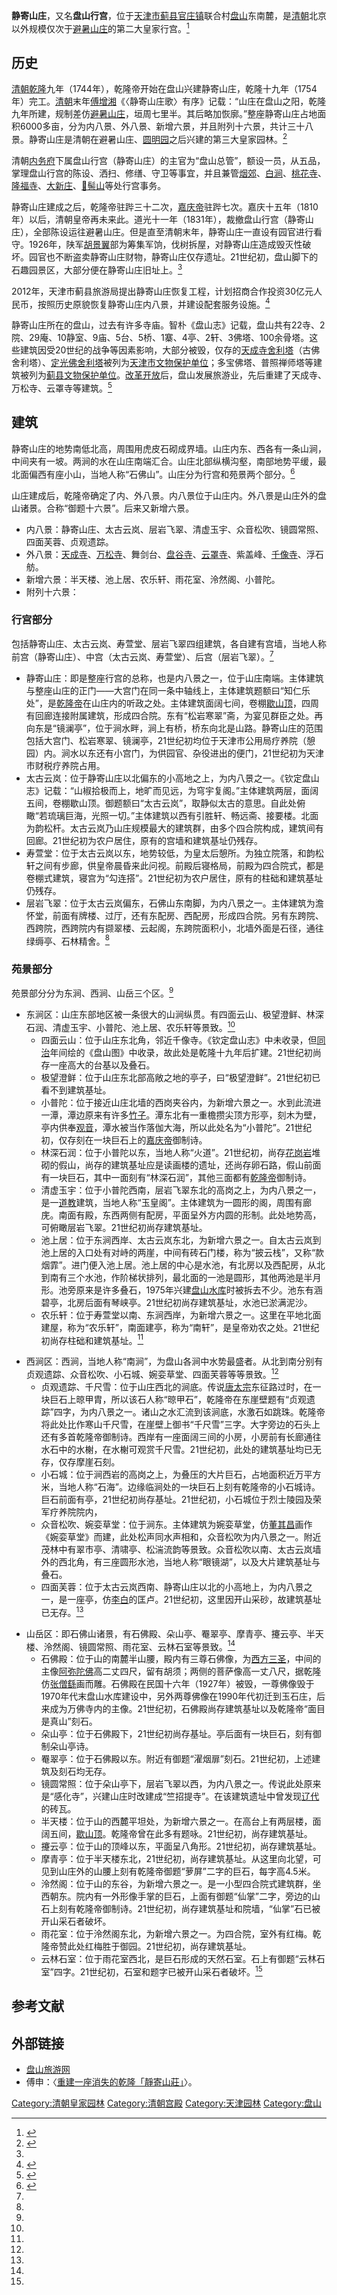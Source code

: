 {{文物保护单位
| 级别 = 省级
| 省区市 = 天津市
| 名称 = 静寄山庄遗址
| 图片 = 
| 编号 = 4-5
| 分类 = 古遗址
| 时代 = [[清|清]]
| 所在 = [[蓟县|蓟县]][[官庄镇_(蓟县)|官庄镇]]联合村
| 登录 = 2013年1月5日
}}
'''静寄山庄'''，又名'''盘山行宫'''，位于[[天津市|天津市]][[蓟县|蓟县]][[官庄镇_(蓟县)|官庄镇]]联合村[[盘山_(天津)|盘山]]东南麓，是[[清朝|清朝]]北京以外规模仅次于[[避暑山庄|避暑山庄]]的第二大皇家行宫。<ref>{{Cite web |url=http://www.tj.xinhuanet.com/xhvision/2014-11/27/c_1113427663.htm |title=天津蓟县静寄山庄初冬风景如画，新华视觉，2014-11-27 |access-date=2015-01-01 |archive-date=2016-03-04 |archive-url=https://web.archive.org/web/20160304120706/http://www.tj.xinhuanet.com/xhvision/2014-11/27/c_1113427663.htm |dead-url=no }}</ref>

==历史==
[[清朝|清朝]][[乾隆|乾隆]]九年（1744年），乾隆帝开始在盘山兴建静寄山庄，乾隆十九年（1754年）完工。[[清朝|清朝]]末年[[傅增湘|傅增湘]]《〈静寄山庄歌〉有序》记载：“山庄在盘山之阳，乾隆九年所建，规制差仿[[避暑山庄|避暑山庄]]，垣周七里半。其后略加恢廓。”整座静寄山庄占地面积6000多亩，分为内八景、外八景、新增六景，并且附列十六景，共计三十八景。静寄山庄是清朝在避暑山庄、[[圆明园|圆明园]]之后兴建的第三大皇家园林。<ref name=xingjian>{{Cite web |url=http://www.chinapanshan.com/html/panshandiangu_qianlongyoupanshan/qianlongpans/2013/1009/156.html |title=乾隆兴建静寄山庄，盘山旅游网，2013-10-09 |access-date=2015-01-01 |archive-date=2016-03-05 |archive-url=https://web.archive.org/web/20160305051021/http://www.chinapanshan.com/html/panshandiangu_qianlongyoupanshan/qianlongpans/2013/1009/156.html |dead-url=no }}</ref>

清朝[[内务府|内务府]]下属盘山行宫（静寄山庄）的主官为“盘山总管”，额设一员，从五品，掌理盘山行宫的陈设、洒扫、修缮、守卫等事宜，并且兼管[[烟郊行宫|烟郊]]、[[白涧行宫|白涧]]、[[桃花寺行宫|桃花寺]]、[[隆福寺行宫|隆福寺]]、[[大新庄行宫|大新庄]]、[[𩫾髻山行宫|𩫾髻山]]等处行宫事务。
  
静寄山庄建成之后，乾隆帝驻跸三十二次，[[嘉庆帝|嘉庆帝]]驻跸七次。嘉庆十五年（1810年）以后，清朝皇帝再未来此。道光十一年（1831年），裁撤盘山行宫（静寄山庄），全部陈设运往避暑山庄。但是直至清朝末年，静寄山庄一直设有园官进行看守。1926年，陕军[[胡景翼|胡景翼]]部为筹集军饷，伐树拆屋，对静寄山庄造成毁灭性破坏。园官也不断盗卖静寄山庄财物，静寄山庄仅存遗址。21世纪初，盘山脚下的石趣园景区，大部分便在静寄山庄旧址上。<ref name=xingjian/>

2012年，天津市蓟县旅游局提出静寄山庄恢复工程，计划招商合作投资30亿元人民币，按照历史原貌恢复静寄山庄内八景，并建设配套服务设施。<ref>{{Cite web |url=http://www.jx-travel.com/a/zsyz/yzxmk/2012/0214/44.html |title=静寄山庄恢复工程，蓟县旅游网，2012-02-14 |access-date=2015-01-01 |archive-date=2014-03-29 |archive-url=https://web.archive.org/web/20140329101735/http://www.jx-travel.com/a/zsyz/yzxmk/2012/0214/44.html |dead-url=no }}</ref>

静寄山庄所在的盘山，过去有许多寺庙。智朴《盘山志》记载，盘山共有22寺、2院、29庵、10静室、9庙、5台、5桥、1寨、4亭、2轩、3佛塔、100余骨塔。这些建筑因受20世纪的战争等因素影响，大部分被毁，仅存的[[天成寺舍利塔|天成寺舍利塔]]（古佛舍利塔）、[[定光佛舍利塔|定光佛舍利塔]]被列为[[天津市文物保护单位|天津市文物保护单位]]；多宝佛塔、普照禅师塔等建筑被列为[[蓟县文物保护单位|蓟县文物保护单位]]。[[改革开放|改革开放]]后，盘山发展旅游业，先后重建了天成寺、万松寺、云罩寺等建筑。<ref>{{Cite web |url=http://www.cityplan.gov.cn/cityplan/news.aspx?id=4284 |title=盘山的建筑，天津市规划局，2011-11-07 |access-date=2015-01-01 |archive-date=2016-03-04 |archive-url=https://web.archive.org/web/20160304051614/http://www.cityplan.gov.cn/cityplan/news.aspx?id=4284 |dead-url=no }}</ref>

==建筑==
静寄山庄的地势南低北高，周围用虎皮石砌成界墙。山庄内东、西各有一条山涧，中间夹有一坡。两涧的水在山庄南端汇合。山庄北部纵横沟壑，南部地势平缓，最北面偏西有座小山，当地人称“石佛山”。山庄分为行宫和苑景两个部分。<ref name=tjdst>{{Cite web |url=http://www.tjtv.com.cn/system/2007/06/20/001728168.shtml |title=清代皇家行宫，天津电视台，2007-06-20 |accessdate=2015-01-01 |archive-date=2015-01-01 |archive-url=https://web.archive.org/web/20150101152735/http://www.tjtv.com.cn/system/2007/06/20/001728168.shtml |dead-url=yes }}</ref>

山庄建成后，乾隆帝确定了内、外八景。内八景位于山庄内。外八景是山庄外的盘山诸景。合称“御题十六景”。后来又新增六景。
*内八景：静寄山庄、太古云岚、层岩飞翠、清虚玉宇、众音松吹、镜圆常照、四面芙蓉、贞观遗踪。
*外八景：[[天成寺_(蓟县)|天成寺]]、[[万松寺_(蓟县)|万松寺]]、舞剑台、[[盘谷寺_(蓟县)|盘谷寺]]、[[云罩寺|云罩寺]]、紫盖峰、[[千像寺_(蓟县)|千像寺]]、浮石舫。
*新增六景：半天楼、池上居、农乐轩、雨花室、泠然阁、小普陀。
*附列十六景：

===行宫部分===
包括静寄山庄、太古云岚、寿萱堂、层岩飞翠四组建筑，各自建有宫墙，当地人称前宫（静寄山庄）、中宫（太古云岚、寿萱堂）、后宫（层岩飞翠）。<ref name=tjdst/>

*静寄山庄：即是整座行宫的总称，也是内八景之一，位于山庄南端。主体建筑与整座山庄的正门——大宫门在同一条中轴线上，主体建筑题额曰“知仁乐处”，是[[乾隆帝|乾隆帝]]在山庄内的听政之处。主体建筑面阔七间，卷棚[[歇山顶|歇山顶]]，四周有回廊连接附属建筑，形成四合院。东有“松岩寒翠”斋，为宴见群臣之处。再向东是“镜澜亭”，位于涧水畔，涧上有桥，桥东向北是山路。静寄山庄的范围包括大宫门、松岩寒翠、镜澜亭，21世纪初均位于天津市公用局疗养院（憩园）内。涧水以东还有小宫门，为供园官、杂役进出的便门，21世纪初为天津市财税疗养院占用。
*太古云岚：位于静寄山庄以北偏东的小高地之上，为内八景之一。《钦定盘山志》记载：“山椒拾极而上，地旷而见远，为穹宇复阁。”主体建筑两层，面阔五间，卷棚歇山顶。御题额曰“太古云岚”，取静似太古的意思。自此处俯瞰“若琉璃巨海，光照一切。”主体建筑以西有引胜轩、畅远斋、接要楼。北面为韵松杆。太古云岚乃山庄规模最大的建筑群，由多个四合院构成，建筑间有回廊。21世纪初为农户居住，原有的宫墙和建筑基址仍残存。
*寿萱堂：位于太古云岚以东，地势较低，为皇太后憩所。为独立院落，和韵松轩之间有步廊，供皇帝晨昏来此问视。前殿后寝格局，前殿为四合院式，都是卷棚式建筑，寝宫为“勾连搭”。21世纪初为农户居住，原有的柱础和建筑基址仍残存。
*层岩飞翠：位于太古云岚偏东，石佛山东南脚，为内八景之一。主体建筑为澹怀堂，前面有牌楼、过厅，还有东配房、西配房，形成四合院。另有东跨院、西跨院，西跨院内有撷翠楼、云起阁，东跨院面积小，北墙外面是石径，通往绿缛亭、石林精舍。<ref name=tjdst/>

===苑景部分===
苑景部分分为东涧、西涧、山岳三个区。<ref name=tjdst/>

*东涧区：山庄东部地区被一条很大的山涧纵贯。有四面云山、极望澄鲜、林深石润、清虚玉宇、小普陀、池上居、农乐轩等景致。<ref name=tjdst/>
**四面云山：位于山庄东北角，邻近千像寺。《钦定盘山志》中未收录，但[[同治|同治]]年间绘的《盘山图》中收录，故此处是乾隆十九年后扩建。21世纪初尚存一座高大的台基以及叠石。
**极望澄鲜：位于山庄东北部高敞之地的亭子，曰“极望澄鲜”。21世纪初已看不到建筑基址。
**小普陀：位于接近山庄北墙的西岗夹谷内，为新增六景之一。水到此流进一潭，潭边原来有许多[[竹子|竹子]]。潭东北有一重檐攒尖顶方形亭，刻木为壁，亭内供奉[[观音|观音]]，潭水被当作落伽大海，所以此处名为“小普陀”。21世纪初，仅存刻在一块巨石上的[[嘉庆帝|嘉庆帝]]御制诗。
**林深石润：位于小普陀以东，当地人称“火道”。21世纪初，尚存[[花岗岩|花岗岩]]堆砌的假山，尚存的建筑基址应是读画楼的遗址，还尚存卵石路，假山前面有一块巨石，其中一面刻有“林深石润”，其他三面都有[[乾隆帝|乾隆帝]]御制诗。
**清虚玉宇：位于小普陀西南，层岩飞翠东北的高岗之上，为内八景之一，是一[[道教|道教]]建筑，当地人称“玉皇阁”。主体建筑为一圆形的阁，周围有廊庑。南面有殿，东西两侧有配房，平面呈外方内圆的形制。此处地势高，可俯瞰层岩飞翠。21世纪初尚存建筑基址。
**池上居：位于东涧西岸、太古云岚东北，为新增六景之一。自太古云岚到池上居的入口处有对峙的两崖，中间有砖石门楼，称为“披云栈”，又称“款烟霏”。进门便入池上居。池上居的中心是水池，有北房以及西配房，从北到南有三个水池，作阶梯状排列，最北面的一池是圆形，其他两池是半月形。池旁原来是许多叠石，1975年兴建[[盘山水库|盘山水库]]时被拆去不少。池东有涵碧亭，北房后面有琴峡亭。21世纪初尚存建筑基址，水池已淤满泥沙。
**农乐轩：位于寿萱堂以南、东涧西岸，为新增六景之一。这里在平地北面建屋，称为“农乐轩”，南面建亭，称为“南轩”，是皇帝劝农之处。21世纪初尚存柱础和建筑基址。<ref name=tjdst/>

*西涧区：西涧，当地人称“南涧”，为盘山各涧中水势最盛者。从北到南分别有贞观遗踪、众音松吹、小石城、婉娈草堂、四面芙蓉等等景致。<ref name=tjdst/>
**贞观遗踪、千尺雪：位于山庄西北的涧底。传说[[唐太宗|唐太宗]]东征路过时，在一块巨石上晾甲胄，所以该石人称“晾甲石”，乾隆帝在东崖壁题有“贞观遗踪”四字，为内八景之一。诸山之水汇流到该涧底，水激石如跳珠。乾隆帝将此处比作寒山千尺雪，在崖壁上御书“千尺雪”三字。大字旁边的石头上还有多首乾隆帝御制诗。西岸有一座面阔三间的小房，小房前有长廊通往水石中的水榭，在水榭可观赏千尺雪。21世纪初，此处的建筑基址均已无存，仅存摩崖石刻。
**小石城：位于涧西岩的高岗之上，为叠压的大片巨石，占地面积近万平方米，当地人称“石海”。边缘临涧处的一块巨石上刻有乾隆帝的小石城诗。巨石前面有亭，21世纪初尚存基址。21世纪初，小石城位于烈士陵园及荣军疗养院院内，
**众音松吹、婉娈草堂：位于涧东。主体建筑为婉娈草堂，仿[[董其昌|董其昌]]画作《婉娈草堂》而建，此处松声同水声相和，众音松吹为内八景之一。附近茂林中有翠市亭、清啸亭、松湍流韵等景致。众音松吹以南、太古云岚墙外的西北角，有三座圆形水池，当地人称“眼镜湖”，以及大片建筑基址与叠石。
**四面芙蓉：位于太古云岚西南、静寄山庄以北的小高地上，为内八景之一，是一座亭，仿[[李白|李白]]的匡卢。21世纪初，这里因开山采砂，故建筑基址已无存。<ref name=tjdst/>

*山岳区：即石佛山诸景，有石佛殿、朵山亭、罨翠亭、摩青亭、攓云亭、半天楼、泠然阁、镜圆常照、雨花室、云林石室等景致。<ref name=tjdst/>
**石佛殿：位于山的南麓半山腰，殿内有三尊石佛像，为[[西方三圣|西方三圣]]，中间的主像[[阿弥陀佛|阿弥陀佛]]高二丈四尺，留有胡须；两侧的菩萨像高一丈八尺，据乾隆仿[[张僧繇|张僧繇]]画而雕。石佛殿在民国十六年（1927年）被毁，一尊佛像毁于1970年代末盘山水库建设中，另外两尊佛像在1990年代初迁到玉石庄，后来成为万佛寺内的主像。21世纪初，石佛殿尚存建筑基址以及乾隆帝“面目是真山”刻石。
**朵山亭：位于石佛殿下，21世纪初尚存基址。亭后面有一块巨石，刻有御制朵山亭诗。
**罨翠亭：位于石佛殿以东。附近有御题“濯烟扉”刻石。21世纪初，上述建筑及刻石均无存。
**镜圆常照：位于朵山亭下，层岩飞翠以西，为内八景之一。传说此处原来是“感化寺”，兴建山庄时改建成“竺招提寺”。在该建筑遗址中曾发现[[辽代|辽代]]的砖瓦。
**半天楼：位于山的西麓平坦处，为新增六景之一。在高台上有两层楼，面阔五间，[[歇山顶|歇山顶]]。乾隆帝曾在此多有题咏。21世纪初，尚存建筑基址。
**攓云亭：位于山的顶峰以东，平面呈八角形。21世纪初，尚存建筑基址。
**摩青亭：位于半天楼东北，21世纪初，尚存建筑基址。从这里向北望，可见到山庄外的山腰上刻有乾隆帝御题“萝屏”二字的巨石，每字高4.5米。
**泠然阁：位于山的东谷，为新增六景之一。是一小型四合院式建筑群，坐西朝东。院内有一外形像手掌的巨石，上面有御题“仙掌”二字，旁边的山石上刻有乾隆帝御制诗。21世纪初，尚存建筑基址和院墙，“仙掌”石已被开山采石者破坏。
**雨花室：位于泠然阁东北，为新增六景之一。为四合院，室外有红梅。乾隆帝赞此处红梅胜于御园。21世纪初，尚存建筑基址。
**云林石室：位于雨花室西北，是巨石形成的天然石室。石上有御题“云林石室”四字。21世纪初，石室和题字已被开山采石者破坏。<ref name=tjdst/>

==参考文献==
{{reflist}}

==外部链接==
*[http://www.chinapanshan.com/ 盘山旅游网] {{Wayback|url=http://www.chinapanshan.com/ |date=20201203141404 }}
*傅申：〈[http://ntur.lib.ntu.edu.tw/bitstream/246246/28769/1/922411H002066.pdf 重建一座消失的乾隆「靜寄山莊」]〉。
{{天津市文物保护单位}}
[[Category:清朝皇家园林|Category:清朝皇家园林]]
[[Category:清朝宫殿|Category:清朝宫殿]]
[[Category:天津园林|Category:天津园林]]
[[Category:盘山|Category:盘山]]